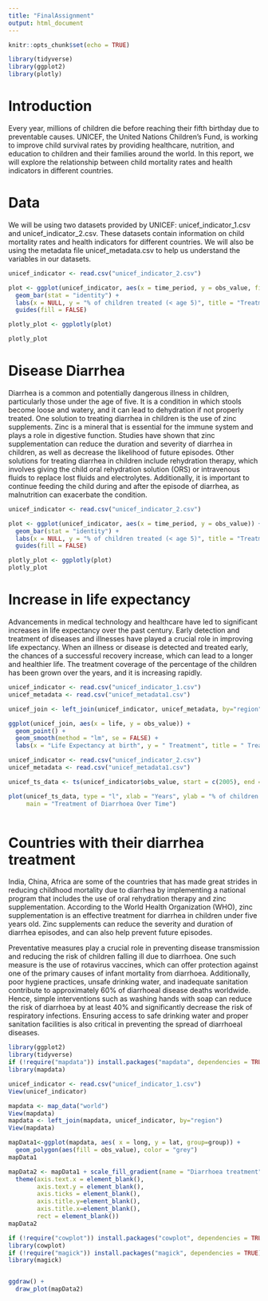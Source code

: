 ---
title: "FinalAssignment"
output: html_document
---

```{r setup, include=FALSE}
knitr::opts_chunk$set(echo = TRUE)
```

```{r cars}
library(tidyverse)
library(ggplot2)              
library(plotly)
```

# Introduction

Every year, millions of children die before reaching their fifth birthday due to preventable causes. UNICEF, the United Nations Children's Fund, is working to improve child survival rates by providing healthcare, nutrition, and education to children and their families around the world. In this report, we will explore the relationship between child mortality rates and health indicators in different countries.



# Data
We will be using two datasets provided by UNICEF: unicef_indicator_1.csv and unicef_indicator_2.csv. These datasets contain information on child mortality rates and health indicators for different countries. We will also be using the metadata file unicef_metadata.csv to help us understand the variables in our datasets.

```{r}
unicef_indicator <- read.csv("unicef_indicator_2.csv")

plot <- ggplot(unicef_indicator, aes(x = time_period, y = obs_value, fill = region)) +
  geom_bar(stat = "identity") +
  labs(x = NULL, y = "% of children treated (< age 5)", title = "Treatment ") +
  guides(fill = FALSE)

plotly_plot <- ggplotly(plot)

plotly_plot
```

# Disease Diarrhea
Diarrhea is a common and potentially dangerous illness in children, particularly those under the age of five. It is a condition in which stools become loose and watery, and it can lead to dehydration if not properly treated. One solution to treating diarrhea in children is the use of zinc supplements. Zinc is a mineral that is essential for the immune system and plays a role in digestive function. Studies have shown that zinc supplementation can reduce the duration and severity of diarrhea in children, as well as decrease the likelihood of future episodes.
Other solutions for treating diarrhea in children include rehydration therapy, which involves giving the child oral rehydration solution (ORS) or intravenous fluids to replace lost fluids and electrolytes. Additionally, it is important to continue feeding the child during and after the episode of diarrhea, as malnutrition can exacerbate the condition.
 

```{r pressure, echo=FALSE}
unicef_indicator <- read.csv("unicef_indicator_2.csv")
```
```{r}
plot <- ggplot(unicef_indicator, aes(x = time_period, y = obs_value)) +
  geom_bar(stat = "identity") +
  labs(x = NULL, y = "% of children treated (< age 5)", title = "Treatment ") +
  guides(fill = FALSE)
```
```{r}
plotly_plot <- ggplotly(plot)
plotly_plot
```
# Increase in life expectancy 
Advancements in medical technology and healthcare have led to significant increases in life expectancy over the past century. Early detection and treatment of diseases and illnesses have played a crucial role in improving life expectancy. When an illness or disease is detected and treated early, the chances of a successful recovery increase, which can lead to a longer and healthier life.
The treatment coverage of the percentage of the children has been grown over the years, and it is increasing rapidly.
```{r}
unicef_indicator <- read.csv("unicef_indicator_1.csv")
unicef_metadata <- read.csv("unicef_metadata1.csv")

unicef_join <- left_join(unicef_indicator, unicef_metadata, by="region")

ggplot(unicef_join, aes(x = life, y = obs_value)) +
  geom_point() +
  geom_smooth(method = "lm", se = FALSE) +
  labs(x = "Life Expectancy at birth", y = " Treatment", title = " Treatment vs. Life Expectancy")
```

```{r}
unicef_indicator <- read.csv("unicef_indicator_2.csv")
unicef_metadata <- read.csv("unicef_metadata1.csv")

unicef_ts_data <- ts(unicef_indicator$obs_value, start = c(2005), end = c(2021), frequency = 1)

plot(unicef_ts_data, type = "l", xlab = "Years", ylab = "% of children treated (< age 5)", 
     main = "Treatment of Diarrhoea Over Time")



```
# Countries with their diarrhea treatment
India, China, Africa are some of the countries that has made great strides in reducing childhood mortality due to diarrhea by implementing a national program that includes the use of oral rehydration therapy and zinc supplementation. According to the World Health Organization (WHO), zinc supplementation is an effective treatment for diarrhea in children under five years old. Zinc supplements can reduce the severity and duration of diarrhea episodes, and can also help prevent future episodes.

Preventative measures play a crucial role in preventing disease transmission and reducing the risk of children falling ill due to diarrhoea. One such measure is the use of rotavirus vaccines, which can offer protection against one of the primary causes of infant mortality from diarrhoea. Additionally, poor hygiene practices, unsafe drinking water, and inadequate sanitation contribute to approximately 60% of diarrhoeal disease deaths worldwide. Hence, simple interventions such as washing hands with soap can reduce the risk of diarrhoea by at least 40% and significantly decrease the risk of respiratory infections. Ensuring access to safe drinking water and proper sanitation facilities is also critical in preventing the spread of diarrhoeal diseases.


```{r}
library(ggplot2)              
library(tidyverse)            
if (!require("mapdata")) install.packages("mapdata", dependencies = TRUE)
library(mapdata)

unicef_indicator <- read.csv("unicef_indicator_1.csv")
View(unicef_indicator)

mapdata <- map_data("world") 
View(mapdata)
mapdata <- left_join(mapdata, unicef_indicator, by="region")
View(mapdata)

mapData1<-ggplot(mapdata, aes( x = long, y = lat, group=group)) +
  geom_polygon(aes(fill = obs_value), color = "grey")
mapData1

mapData2 <- mapData1 + scale_fill_gradient(name = "Diarrhoea treatment", low = "burlywood3", high =  "chocolate", na.value = "grey90")+
  theme(axis.text.x = element_blank(),
        axis.text.y = element_blank(),
        axis.ticks = element_blank(),
        axis.title.y=element_blank(),
        axis.title.x=element_blank(),
        rect = element_blank())
mapData2

if (!require("cowplot")) install.packages("cowplot", dependencies = TRUE)
library(cowplot)
if (!require("magick")) install.packages("magick", dependencies = TRUE)
library(magick)


ggdraw() +
  draw_plot(mapData2)


```


